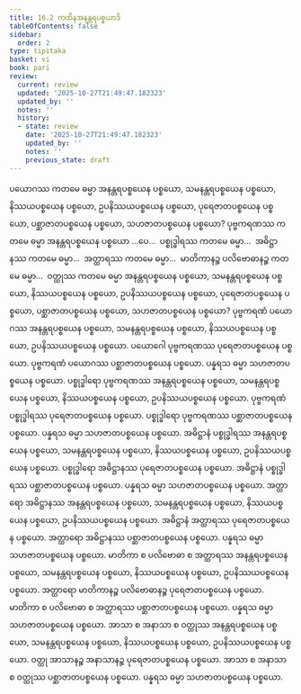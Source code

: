 ```yaml
---
title: 16.2 ကထိနအနန္တရပစ္စယာဒိ
tableOfContents: false
sidebar:
  order: 2
type: tipitaka
basket: vi
book: pari
review:
  current: review
  updated: '2025-10-27T21:49:47.182323'
  updated_by: ''
  notes: ''
  history:
  - state: review
    date: '2025-10-27T21:49:47.182323'
    updated_by: ''
    notes: ''
    previous_state: draft
---
```



<ReviewStatus review={frontmatter.review} showDetails={true} />

<HypothesisAnnotation frontmatter={frontmatter} />

<DynamicBreadcrumb />

<Division number="404" book="pari" e="ch" v="5" p="303">

<Paragraph number="1887" book="pari">
ပယောဂဿ ကတမေ ဓမ္မာ အနန္တရပစ္စယေန ပစ္စယော, သမနန္တရပစ္စယေန ပစ္စယော, နိဿယပစ္စယေန ပစ္စယော, ဥပနိဿယပစ္စယေန ပစ္စယော, ပုရေဇာတပစ္စယေန ပစ္စယော, ပစ္ဆာဇာတပစ္စယေန ပစ္စယော, သဟဇာတပစ္စယေန ပစ္စယော? ပုဗ္ဗကရဏဿ ကတမေ ဓမ္မာ အနန္တရပစ္စယေန ပစ္စယော …ပေ…  ပစ္စုဒ္ဓါရဿ ကတမေ ဓမ္မာ…  အဓိဋ္ဌာနဿ ကတမေ ဓမ္မာ…  အတ္ထာရဿ ကတမေ ဓမ္မာ…  မာတိကာနဉ္စ ပလိဗောဓာနဉ္စ ကတမေ ဓမ္မာ…  ဝတ္ထုဿ ကတမေ ဓမ္မာ အနန္တရပစ္စယေန ပစ္စယော, သမနန္တရပစ္စယေန ပစ္စယော, နိဿယပစ္စယေန ပစ္စယော, ဥပနိဿယပစ္စယေန ပစ္စယော, ပုရေဇာတပစ္စယေန ပစ္စယော, ပစ္ဆာဇာတပစ္စယေန ပစ္စယော, သဟဇာတပစ္စယေန ပစ္စယော?
</Paragraph>

<Paragraph number="1888" book="pari">
ပုဗ္ဗကရဏံ ပယောဂဿ အနန္တရပစ္စယေန ပစ္စယော, သမနန္တရပစ္စယေန ပစ္စယော, နိဿယပစ္စယေန ပစ္စယော, ဥပနိဿယပစ္စယေန ပစ္စယော. ပယောဂေါ ပုဗ္ဗကရဏဿ ပုရေဇာတပစ္စယေန ပစ္စယော. ပုဗ္ဗကရဏံ ပယောဂဿ ပစ္ဆာဇာတပစ္စယေန ပစ္စယော. ပန္နရသ ဓမ္မာ သဟဇာတပစ္စယေန ပစ္စယော. ပစ္စုဒ္ဓါရော ပုဗ္ဗကရဏဿ အနန္တရပစ္စယေန ပစ္စယော, သမနန္တရပစ္စယေန ပစ္စယော, နိဿယပစ္စယေန ပစ္စယော, ဥပနိဿယပစ္စယေန ပစ္စယော. ပုဗ္ဗကရဏံ ပစ္စုဒ္ဓါရဿ ပုရေဇာတပစ္စယေန ပစ္စယော. ပစ္စုဒ္ဓါရော ပုဗ္ဗကရဏဿ ပစ္ဆာဇာတပစ္စယေန ပစ္စယော. ပန္နရသ ဓမ္မာ သဟဇာတပစ္စယေန ပစ္စယော. အဓိဋ္ဌာနံ ပစ္စုဒ္ဓါရဿ အနန္တရပစ္စယေန ပစ္စယော, သမနန္တရပစ္စယေန ပစ္စယော, နိဿယပစ္စယေန ပစ္စယော, ဥပနိဿယပစ္စယေန ပစ္စယော. ပစ္စုဒ္ဓါရော အဓိဋ္ဌာနဿ ပုရေဇာတပစ္စယေန ပစ္စယော. အဓိဋ္ဌာနံ ပစ္စုဒ္ဓါရဿ ပစ္ဆာဇာတပစ္စယေန ပစ္စယော. ပန္နရသ ဓမ္မာ သဟဇာတပစ္စယေန ပစ္စယော. အတ္ထာရော အဓိဋ္ဌာနဿ အနန္တရပစ္စယေန ပစ္စယော, သမနန္တရပစ္စယေန ပစ္စယော, နိဿယပစ္စယေန ပစ္စယော, ဥပနိဿယပစ္စယေန ပစ္စယော. အဓိဋ္ဌာနံ အတ္ထာရဿ ပုရေဇာတပစ္စယေန ပစ္စယော. အတ္ထာရော အဓိဋ္ဌာနဿ ပစ္ဆာဇာတပစ္စယေန ပစ္စယော. ပန္နရသ ဓမ္မာ သဟဇာတပစ္စယေန ပစ္စယော. မာတိကာ စ ပလိဗောဓာ စ အတ္ထာရဿ အနန္တရပစ္စယေန ပစ္စယော, သမနန္တရပစ္စယေန ပစ္စယော, နိဿယပစ္စယေန ပစ္စယော, ဥပနိဿယပစ္စယေန ပစ္စယော. အတ္ထာရော မာတိကာနဉ္စ ပလိဗောဓာနဉ္စ ပုရေဇာတပစ္စယေန ပစ္စယော. မာတိကာ စ ပလိဗောဓာ စ အတ္ထာရဿ ပစ္ဆာဇာတပစ္စယေန ပစ္စယော. ပန္နရသ ဓမ္မာ သဟဇာတပစ္စယေန ပစ္စယော. အာသာ စ အနာသာ စ ဝတ္ထုဿ အနန္တရပစ္စယေန ပစ္စယော, သမနန္တရပစ္စယေန ပစ္စယော, နိဿယပစ္စယေန ပစ္စယော, ဥပနိဿယပစ္စယေန ပစ္စယော. ဝတ္ထု အာသာနဉ္စ အနာသာနဉ္စ ပုရေဇာတပစ္စယေန ပစ္စယော. အာသာ စ အနာသာ စ ဝတ္ထုဿ ပစ္ဆာဇာတပစ္စယေန ပစ္စယော. ပန္နရသ ဓမ္မာ သဟဇာတပစ္စယေန ပစ္စယော.
</Paragraph>
</Division>